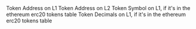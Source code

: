 <ParamField path="l1_token">
Token Address on L1
</ParamField>
<ParamField path="l2_token">
Token Address on L2
</ParamField>
<ParamField path="l1_symbol">
Token Symbol on L1, if it&#x27;s in the ethereum erc20 tokens table
</ParamField>
<ParamField path="l1_decimals">
Token Decimals on L1, if it&#x27;s in the ethereum erc20 tokens table
</ParamField>

